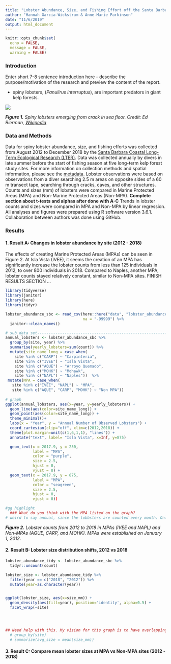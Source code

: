 ```yaml
---
title: "Lobster Abundance, Size, and Fishing Effort off the Santa Barbara Coast"
author: "Hannah Garcia-Wickstrum & Anne-Marie Parkinson"
date: "11/6/2019"
output: html_document
---
```


```r
knitr::opts_chunk$set(
  echo = FALSE,
  message = FALSE,
  warning = FALSE)
```

### Introduction

Enter short 7-8 sentence introduction here - describe the purpose/motivation of the research and preview the content of the report. 

- spiny lobsters, (*Panulirus interruptus*), are important predators in giant kelp forests. 

![](figures/wikipedia_lobster_Ed_Bierman.jpg)

***Figure 1.** Spiny lobsters emerging from crack in sea floor. Credit: Ed Bierman, [Wikipedia](https://en.wikipedia.org/wiki/California_spiny_lobster)*

### Data and Methods

Data for spiny lobster abundance, size, and fishing efforts was collected from August 2012 to December 2018 by the [Santa Barbara Coastal Long-Term Ecological Research (LTER)](http://sbc.lternet.edu//index.html). Data was collected annually by divers in late summer before the start of fishing season at five long-term kelp forest study sites. For more information on collection methods and spatial information, please see the [metadata](https://portal.edirepository.org/nis/mapbrowse?scope=knb-lter-sbc&identifier=77&revision=newest). Lobster observations were based on observations from a diver searching 2.5 m areas on opposite sides of a 60 m transect tape, searching through cracks, caves, and other structures. Counts and sizes (mm) of lobsters were compared in Marine Protected Areas (MPA) and Non-Marine Protected Areas (Non-MPA). **Complete section about t-tests and alphas after done with A-C**
Trends in lobster counts and sizes were compared in MPA and Non-MPA by linear regression. All analyses and figures were prepared using R software version 3.6.1. Collaboration between authors was done using GitHub. 

### Results
#### 1. Result A: Changes in lobster abundance by site (2012 - 2018)
The effects of creating Marine Protected Areas (MPAs) can be seen in Figure 2. At Isla Vista (IVEE), it seems the creation of an MPA has significantly increase the lobster counts from less than 125 individuals in 2012, to over 800 individuals in 2018. Compared to Naples, another MPA, lobster counts stayed relatively constant, similar to Non-MPA sites.  FINISH RESULTS SECTION ...
```r
library(tidyverse)
library(janitor)
library(here)
library(tidyr)

lobster_abundance_sbc <- read_csv(here::here("data", "lobster_abundance_sbc_lter.csv"),
                                  na = "-99999") %>%
  janitor::clean_names() 

```


```r
# sub data set-----------------------------------------------------------------
annual_lobsters <- lobster_abundance_sbc %>% 
  group_by(site, year) %>% 
  summarise(yearly_lobsters=sum(count)) %>% 
  mutate(site_name_long = case_when(
    site %in% c("CARP") ~ "Carpinteria",
    site %in% c("IVEE") ~ "Isla Vista",
    site %in% c("AQUE") ~ "Arroyo Quemado",
    site %in% c("MOHK") ~ "Mohawk", 
    site %in% c("NAPL") ~ "Naples"))  %>% 
 mutate(MPA = case_when( 
   site %in% c("IVEE", "NAPL") ~ "MPA",
   site %in% c("AQUE", "CARP", "MOHK") ~ "Non MPA"))
    
# graph
ggplot(annual_lobsters, aes(x=year, y=yearly_lobsters)) +
  geom_line(aes(color=site_name_long)) +
  geom_point(aes(color=site_name_long)) + 
  theme_minimal()+
  labs(x = "Year", y = "Annual Number of Observed Lobsters") +
  coord_cartesian(clip="off", xlim=c(2012,2018)) +
  theme(plot.margin=unit(c(1,6,1,1), "lines")) +
  annotate("text", label= "Isla Vista", x=Inf, y=875) 

  geom_text(x = 2017.9, y = 250,
            label = "MPA",
            color = "purple",
            size = 2.5,
            hjust = 0,
            vjust = 0) +
  geom_text(x = 2017.9, y = 875,
            label = "MPA", 
            color = "seagreen", 
            size = 2.5,
            hjust = 0,
            vjust = 0))

#gg highlight
  ### What do you think with the MPA listed on the graph? 
# weird to say annual, since the lobbsters are counted every month. Only during a couple months. 

```
***Figure 2.** Lobster counts from 2012 to 2018 in MPAs (IVEE and NAPL) and Non-MPAs (AQUE, CARP, and MOHK). MPAs were established on January 1, 2012.*


#### 2. Result B: Lobster size distribution shifts, 2012 vs 2018


```r
lobster_abundance_tidy <- lobster_abundance_sbc %>%
  tidyr::uncount(count)

lobster_size <- lobster_abundance_tidy %>%
  filter(year == c("2018", "2012")) %>% 
  mutate(year=as.character(year))


ggplot(lobster_size, aes(x=size_mm)) +
  geom_density(aes(fill=year), position='identity', alpha=0.5) +
  facet_wrap(~site)




## Need help with this. My vision for this graph is to have overlapping histograms for 2012 and 2018, but to facet wrap it by site. I don't think we need to do any statistical analysis until C.  
  # group_by(site)
  # summarize(avg_size = mean(size_mm))
```

#### 3. Result C: Compare mean lobster sizes at MPA vs Non-MPA sites (2012 - 2018)